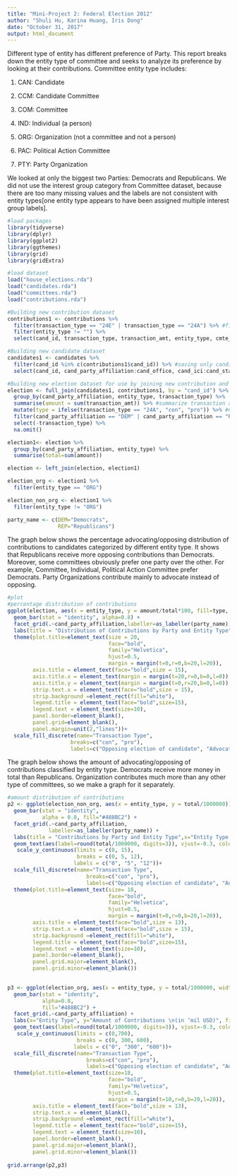 ```yaml
---
title: "Mini-Project 2: Federal Election 2012"
author: "Shuli Hu, Karina Huang, Iris Dong"
date: "October 31, 2017"
output: html_document
---
```


Different type of entity has different preference of Party. This report breaks down the entity type of committee and seeks to analyze its preference by looking at their contributions. Committee entity type includes: 

1. CAN: Candidate 

2. CCM: Candidate Committee

3. COM: Committee

4. IND: Individual (a person)

5. ORG: Organization (not a committee and not a person)

6. PAC: Political Action Committee

7. PTY: Party Organization 

We looked at only the biggest two Parties: Democrats and Republicans. We did not use the interest group category from Committee dataset, because there are too many missing values and the labels are not consistent with entity types[one entity type appears to have been assigned multiple interest group labels].

```r
#load packages 
library(tidyverse)
library(dplyr)
library(ggplot2)
library(ggthemes)
library(grid)
library(gridExtra)
```

```r
#load dataset
load("house_elections.rda")
load("candidates.rda")
load("committees.rda")
load("contributions.rda")
```

```r
#Building new contribution dataset
contributions1 <- contributions %>%
  filter(transaction_type == "24E" | transaction_type == "24A") %>% #filtering for transaction types: independent expenditure advocating and opposing individual elections 
  filter(entity_type != "") %>% 
  select(cand_id, transaction_type, transaction_amt, entity_type, cmte_id)

#Building new candidate dataset  
candidates1 <- candidates %>%
  filter(cand_id %in% c(contributions1$cand_id)) %>% #saving only canditate ids that exists in contribution dataset 
  select(cand_id, cand_party_affiliation:cand_office, cand_ici:cand_status) 

#Building new election dataset for use by joining new contribution and candidate dataset
election <- full_join(candidates1, contributions1, by = "cand_id") %>%
  group_by(cand_party_affiliation, entity_type, transaction_type) %>%
  summarise(amount = sum(transaction_amt)) %>% #summarize transaction amount by political parties, entity types and transaction types
  mutate(type = ifelse(transaction_type == "24A", "con", "pro")) %>% #new variable to identify transaction types by pro and con
  filter(cand_party_affiliation == "DEM" | cand_party_affiliation == "REP") %>% #saving only democrats and republicans
  select(-transaction_type) %>%
  na.omit()

election1<- election %>%
  group_by(cand_party_affiliation, entity_type) %>%
  summarise(total=sum(amount))

election <- left_join(election, election1)

election_org <- election1 %>%
  filter(entity_type == "ORG")

election_non_org <- election1 %>%
  filter(entity_type != "ORG")

party_name <- c(DEM="Democrats",
                REP="Republicans")
```

The graph below shows the percentage advocating/opposing distribution of contributions to candidates categorized by different entity type. It shows that Republicans receive more opposing contributions than Democrats. Moreover, some committees obviously prefer one party over the other. For example, Committee, Individual, Political Action Committee prefer Democrats. Party Organizations contribute mainly to advocate instead of opposing. 

```r
#plot
#percentage distribution of contributions
ggplot(election, aes(x = entity_type, y = amount/total*100, fill=type, width = 0.7)) + 
  geom_bar(stat = "identity", alpha=0.8) + 
  facet_grid(.~cand_party_affiliation,labeller=as_labeller(party_name)) +
  labs(title = "Distribution of Contributions by Party and Entity Type",x="Entity Type", y="Contributions (%)") +
  theme(plot.title=element_text(size = 20, 
                                face="bold", 
                                family="Helvetica", 
                                hjust=0.5,
                                margin = margin(t=0,r=0,b=20,l=20)), 
        axis.title = element_text(face="bold",size = 15),
        axis.title.x = element_text(margin = margin(t=20,r=0,b=0,l=0)),
        axis.title.y = element_text(margin = margin(t=0,r=20,b=0,l=0)),
        strip.text.x = element_text(face="bold",size = 15),
        strip.background =element_rect(fill="white"),
        legend.title = element_text(face="bold",size=15),
        legend.text = element_text(size=10),
        panel.border=element_blank(), 
        panel.grid=element_blank(),
        panel.margin=unit(2,"lines"))+
  scale_fill_discrete(name="Transaction Type",
                    breaks=c("con", "pro"),
                    labels=c("Opposing election of candidate", "Advocating election of candidate"))

```

The graph below shows the amount of advocating/opposing of contributions classified by entity type. Democrats receive more money in total than Republicans. Organization contributes much more than any other type of committees, so we make a graph for it separately.

```r
#amount distribution of contributions
p2 <- ggplot(election_non_org, aes(x = entity_type, y = total/1000000)) + 
  geom_bar(stat = "identity", 
           alpha = 0.8, fill="#488BC2") + 
  facet_grid(.~cand_party_affiliation,
             labeller=as_labeller(party_name)) +
  labs(title = "Contributions by Party and Entity Type",x="Entity Type (Excluding ORG)", y="Amount of Contributions \n(in 'mil USD)", fill="Transaction Type") +
  geom_text(aes(label=round(total/1000000, digits=3)), vjust=-0.3, color="black", size=3.5)+
   scale_y_continuous(limits = c(0, 15),
                      breaks = c(0, 5, 12), 
                     labels = c("0", "5", "12"))+
  scale_fill_discrete(name="Transaction Type",
                         breaks=c("con", "pro"),
                         labels=c("Opposing election of candidate", "Advocating election of candidate"))+
  theme(plot.title=element_text(size= 18, 
                                face="bold", 
                                family="Helvetica", 
                                hjust=0.5,
                                margin = margin(t=0,r=0,b=20,l=20)),
        axis.title = element_text(face="bold",size = 13),
        strip.text.x = element_text(face="bold",size = 15),
        strip.background =element_rect(fill="white"),
        legend.title = element_text(face="bold",size=15),
        legend.text = element_text(size=10),
        panel.border=element_blank(), 
        panel.grid.major=element_blank(), 
        panel.grid.minor=element_blank())
  

p3 <- ggplot(election_org, aes(x = entity_type, y = total/1000000, width=0.15)) + 
  geom_bar(stat = "identity",
           alpha=0.8, 
           fill="#488BC2") + 
  facet_grid(.~cand_party_affiliation) +
  labs(x="Entity Type", y="Amount of Contributions \n(in ‘mil USD)", fill="Transaction Type") +
  geom_text(aes(label=round(total/1000000, digits=3)), vjust=-0.3, color="black", size=3.5)+
   scale_y_continuous(limits = c(0,700),
                      breaks = c(0, 300, 600), 
                     labels = c("0", "300", "600"))+
  scale_fill_discrete(name="Transaction Type",
                         breaks=c("con", "pro"),
                         labels=c("Opposing election of candidate", "Advocating election of candidate"))+
  theme(plot.title=element_text(size=18, 
                                face="bold", 
                                family="Helvetica", 
                                hjust=0.5,
                                margin = margin(t=10,r=0,b=20,l=20)),
        axis.title = element_text(face="bold",size = 13),
        strip.text.x = element_blank(),
        strip.background =element_rect(fill="white"),
        legend.title = element_text(face="bold",size=15),
        legend.text = element_text(size=10),
        panel.border=element_blank(), 
        panel.grid.major=element_blank(), 
        panel.grid.minor=element_blank())
 
grid.arrange(p2,p3)
```
